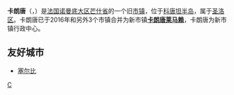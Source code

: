 {{noteTA|G1=法国地名}}
{{Infobox French former commune
| arrondissement        = [[圣洛区|圣洛区]]
| commune               = [[卡朗唐莱马赖|卡朗唐莱马赖]]
}}
'''卡朗唐'''（{{lang-fr|Carentan}}，{{IPA-fr|kaʁɑ̃tɑ̃}}）是[[法国|法国]][[诺曼底大区|诺曼底大区]][[芒什省|芒什省]]的一个旧[[市镇_(法国)|市镇]]，位于[[科唐坦半岛|科唐坦半岛]]，属于[[圣洛区|圣洛区]]。卡朗唐已于2016年和另外3个市镇合并为新市镇'''[[卡朗唐莱马赖|卡朗唐莱马赖]]'''，卡朗唐为新市镇行政中心。

==友好城市==
*{{GBR}}[[塞尔比|塞尔比]]

[[Category:芒什省旧市镇|C]]


{{France-geo-stub}}